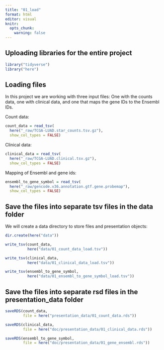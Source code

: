```yaml
---
title: "01_load"
format: html
editor: visual
knitr:
  opts_chunk:
    warning: false
---
```


## Uploading libraries for the entire project

```r

library("tidyverse")
library("here")
```

## Loading files

In this project we are working with three input files: One with the counts data, one with clinical data, and one that maps the gene IDs to the Ensembl IDs.

Count data:

```r
count_data = read_tsv(
  here("_raw/TCGA-LUAD.star_counts.tsv.gz"),
  show_col_types = FALSE)
```

Clinical data:

```r

clinical_data = read_tsv(
  here("_raw/TCGA-LUAD.clinical.tsv.gz"),
  show_col_types = FALSE)
```

Mapping of Ensembl and gene ids:

```r
ensembl_to_gene_symbol = read_tsv(
  here("_raw/gencode.v36.annotation.gtf.gene.probemap"),
  show_col_types = FALSE)
```

## Save the files into separate tsv files in the data folder

We will create a data directory to store files and presentation objects:

```r

dir.create(here("data"))
```

```r

write_tsv(count_data, 
          here("data/01_count_data_load.tsv"))
```

```r

write_tsv(clinical_data, 
          here("data/01_clinical_data_load.tsv"))
```

```r

write_tsv(ensembl_to_gene_symbol, 
          here("data/01_ensembl_to_gene_symbol_load.tsv"))
```

## Save the files into separate rsd files in the presentation_data folder

```r

saveRDS(count_data,
        file = here("presentation_data/01_count_data.rds"))
```

```r

saveRDS(clinical_data, 
        file = here("doc/presentation_data/01_clinical_data.rds"))
```

```r

saveRDS(ensembl_to_gene_symbol, 
        file = here("doc/presentation_data/01_gene_ensembl.rds"))
```
